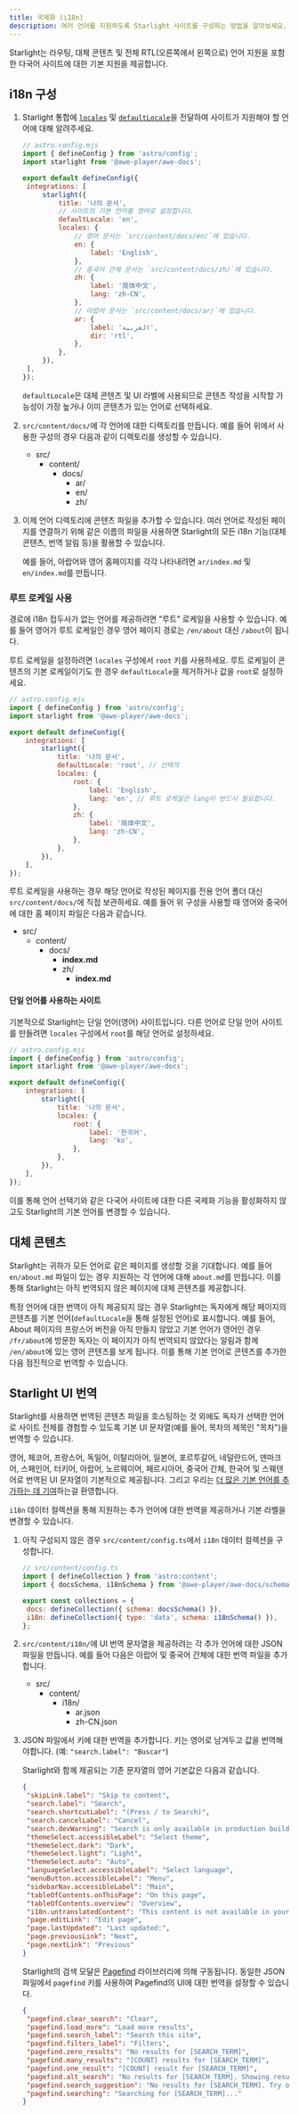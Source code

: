 ```yaml
---
title: 국제화 (i18n)
description: 여러 언어를 지원하도록 Starlight 사이트를 구성하는 방법을 알아보세요.
---
```



Starlight는 라우팅, 대체 콘텐츠 및 전체 RTL(오른쪽에서 왼쪽으로) 언어 지원을 포함한 다국어 사이트에 대한 기본 지원을 제공합니다.

## i18n 구성

1. Starlight 통합에 [`locales`](/ko/reference/configuration/#locales) 및 [`defaultLocale`](/ko/reference/configuration/#defaultlocale)을 전달하여 사이트가 지원해야 할 언어에 대해 알려주세요.

   ```js
   // astro.config.mjs
   import { defineConfig } from 'astro/config';
   import starlight from '@awe-player/awe-docs';

   export default defineConfig({
   	integrations: [
   		starlight({
   			title: '나의 문서',
   			// 사이트의 기본 언어를 영어로 설정합니다.
   			defaultLocale: 'en',
   			locales: {
   				// 영어 문서는 `src/content/docs/en/`에 있습니다.
   				en: {
   					label: 'English',
   				},
   				// 중국어 간체 문서는 `src/content/docs/zh/`에 있습니다.
   				zh: {
   					label: '简体中文',
   					lang: 'zh-CN',
   				},
   				// 아랍어 문서는 `src/content/docs/ar/`에 있습니다.
   				ar: {
   					label: 'العربية',
   					dir: 'rtl',
   				},
   			},
   		}),
   	],
   });
   ```

   `defaultLocale`은 대체 콘텐츠 및 UI 라벨에 사용되므로 콘텐츠 작성을 시작할 가능성이 가장 높거나 이미 콘텐츠가 있는 언어로 선택하세요.

2. `src/content/docs/`에 각 언어에 대한 디렉토리를 만듭니다. 예를 들어 위에서 사용한 구성의 경우 다음과 같이 디렉토리를 생성할 수 있습니다.

   <FileTree>

   - src/
     - content/
       - docs/
         - ar/
         - en/
         - zh/

   </FileTree>

3. 이제 언어 디렉토리에 콘텐츠 파일을 추가할 수 있습니다. 여러 언어로 작성된 페이지를 연결하기 위해 같은 이름의 파일을 사용하면 Starlight의 모든 i18n 기능(대체 콘텐츠, 번역 알림 등)을 활용할 수 있습니다.

   예를 들어, 아랍어와 영어 홈페이지를 각각 나타내려면 `ar/index.md` 및 `en/index.md`를 만듭니다.

### 루트 로케일 사용

경로에 i18n 접두사가 없는 언어를 제공하려면 "루트" 로케일을 사용할 수 있습니다. 예를 들어 영어가 루트 로케일인 경우 영어 페이지 경로는 `/en/about` 대신 `/about`이 됩니다.

루트 로케일을 설정하려면 `locales` 구성에서 `root` 키를 사용하세요. 루트 로케일이 콘텐츠의 기본 로케일이기도 한 경우 `defaultLocale`을 제거하거나 값을 `root`로 설정하세요.

```js
// astro.config.mjs
import { defineConfig } from 'astro/config';
import starlight from '@awe-player/awe-docs';

export default defineConfig({
	integrations: [
		starlight({
			title: '나의 문서',
			defaultLocale: 'root', // 선택적
			locales: {
				root: {
					label: 'English',
					lang: 'en', // 루트 로케일은 lang이 반드시 필요합니다.
				},
				zh: {
					label: '简体中文',
					lang: 'zh-CN',
				},
			},
		}),
	],
});
```

루트 로케일을 사용하는 경우 해당 언어로 작성된 페이지를 전용 언어 폴더 대신 `src/content/docs/`에 직접 보관하세요. 예를 들어 위 구성을 사용할 때 영어와 중국어에 대한 홈 페이지 파일은 다음과 같습니다.

<FileTree>

- src/
  - content/
    - docs/
      - **index.md**
      - zh/
        - **index.md**

</FileTree>

#### 단일 언어를 사용하는 사이트

기본적으로 Starlight는 단일 언어(영어) 사이트입니다.
다른 언어로 단일 언어 사이트를 만들려면 `locales` 구성에서 `root`를 해당 언어로 설정하세요.

```js
// astro.config.mjs
import { defineConfig } from 'astro/config';
import starlight from '@awe-player/awe-docs';

export default defineConfig({
	integrations: [
		starlight({
			title: '나의 문서',
			locales: {
				root: {
					label: '한국어',
					lang: 'ko',
				},
			},
		}),
	],
});
```

이를 통해 언어 선택기와 같은 다국어 사이트에 대한 다른 국제화 기능을 활성화하지 않고도 Starlight의 기본 언어를 변경할 수 있습니다.

## 대체 콘텐츠

Starlight는 귀하가 모든 언어로 같은 페이지를 생성할 것을 기대합니다. 예를 들어 `en/about.md` 파일이 있는 경우 지원하는 각 언어에 대해 `about.md`를 만듭니다. 이를 통해 Starlight는 아직 번역되지 않은 페이지에 대체 콘텐츠를 제공합니다.

특정 언어에 대한 번역이 아직 제공되지 않는 경우 Starlight는 독자에게 해당 페이지의 콘텐츠를 기본 언어(`defaultLocale`을 통해 설정된 언어)로 표시합니다. 예를 들어, About 페이지의 프랑스어 버전을 아직 만들지 않았고 기본 언어가 영어인 경우 `/fr/about`에 방문한 독자는 이 페이지가 아직 번역되지 않았다는 알림과 함께 `/en/about`에 있는 영어 콘텐츠를 보게 됩니다. 이를 통해 기본 언어로 콘텐츠를 추가한 다음 점진적으로 번역할 수 있습니다.

## Starlight UI 번역

Starlight를 사용하면 번역된 콘텐츠 파일을 호스팅하는 것 외에도 독자가 선택한 언어로 사이트 전체를 경험할 수 있도록 기본 UI 문자열(예를 들어, 목차의 제목인 "목차")을 번역할 수 있습니다.

영어, 체코어, 프랑스어, 독일어, 이탈리아어, 일본어, 포르투갈어, 네덜란드어, 덴마크어, 스페인어, 터키어, 아랍어, 노르웨이어, 페르시아어, 중국어 간체, 한국어 및 스웨덴어로 번역된 UI 문자열이 기본적으로 제공됩니다. 그리고 우리는 [더 많은 기본 언어를 추가하는 데 기여](https://github.com/withastro/starlight/blob/main/CONTRIBUTING.md)하는걸 환영합니다.

`i18n` 데이터 컬렉션을 통해 지원하는 추가 언어에 대한 번역을 제공하거나 기본 라벨을 변경할 수 있습니다.

1. 아직 구성되지 않은 경우 `src/content/config.ts`에서 `i18n` 데이터 컬렉션을 구성합니다.

   ```js
   // src/content/config.ts
   import { defineCollection } from 'astro:content';
   import { docsSchema, i18nSchema } from '@awe-player/awe-docs/schema';

   export const collections = {
   	docs: defineCollection({ schema: docsSchema() }),
   	i18n: defineCollection({ type: 'data', schema: i18nSchema() }),
   };
   ```

2. `src/content/i18n/`에 UI 번역 문자열을 제공하려는 각 추가 언어에 대한 JSON 파일을 만듭니다. 예를 들어 다음은 아랍어 및 중국어 간체에 대한 번역 파일을 추가합니다.

   <FileTree>

   - src/
     - content/
       - i18n/
         - ar.json
         - zh-CN.json

   </FileTree>

3. JSON 파일에서 키에 대한 번역을 추가합니다. 키는 영어로 남겨두고 값을 번역해야합니다. (예: `"search.label": "Buscar"`)

   Starlight와 함께 제공되는 기존 문자열의 영어 기본값은 다음과 같습니다.

   ```json
   {
   	"skipLink.label": "Skip to content",
   	"search.label": "Search",
   	"search.shortcutLabel": "(Press / to Search)",
   	"search.cancelLabel": "Cancel",
   	"search.devWarning": "Search is only available in production builds. \nTry building and previewing the site to test it out locally.",
   	"themeSelect.accessibleLabel": "Select theme",
   	"themeSelect.dark": "Dark",
   	"themeSelect.light": "Light",
   	"themeSelect.auto": "Auto",
   	"languageSelect.accessibleLabel": "Select language",
   	"menuButton.accessibleLabel": "Menu",
   	"sidebarNav.accessibleLabel": "Main",
   	"tableOfContents.onThisPage": "On this page",
   	"tableOfContents.overview": "Overview",
   	"i18n.untranslatedContent": "This content is not available in your language yet.",
   	"page.editLink": "Edit page",
   	"page.lastUpdated": "Last updated:",
   	"page.previousLink": "Next",
   	"page.nextLink": "Previous"
   }
   ```

   Starlight의 검색 모달은 [Pagefind](https://pagefind.app/) 라이브러리에 의해 구동됩니다. 동일한 JSON 파일에서 `pagefind` 키를 사용하여 Pagefind의 UI에 대한 번역을 설정할 수 있습니다.

   ```json
   {
   	"pagefind.clear_search": "Clear",
   	"pagefind.load_more": "Load more results",
   	"pagefind.search_label": "Search this site",
   	"pagefind.filters_label": "Filters",
   	"pagefind.zero_results": "No results for [SEARCH_TERM]",
   	"pagefind.many_results": "[COUNT] results for [SEARCH_TERM]",
   	"pagefind.one_result": "[COUNT] result for [SEARCH_TERM]",
   	"pagefind.alt_search": "No results for [SEARCH_TERM]. Showing results for [DIFFERENT_TERM] instead",
   	"pagefind.search_suggestion": "No results for [SEARCH_TERM]. Try one of the following searches:",
   	"pagefind.searching": "Searching for [SEARCH_TERM]..."
   }
   ```
